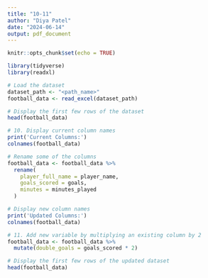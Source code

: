 ```yaml
---
title: "10-11"
author: "Diya Patel"
date: "2024-06-14"
output: pdf_document
---
```


```r
knitr::opts_chunk$set(echo = TRUE)

library(tidyverse)
library(readxl)
```

``` r
# Load the dataset
dataset_path <- "<path_name>"
football_data <- read_excel(dataset_path)

# Display the first few rows of the dataset
head(football_data)
```

``` r
# 10. Display current column names
print('Current Columns:')
colnames(football_data)

# Rename some of the columns
football_data <- football_data %>%
  rename(
    player_full_name = player_name,
    goals_scored = goals,
    minutes = minutes_played
  )

# Display new column names
print('Updated Columns:')
colnames(football_data)
```

``` r
# 11. Add new variable by multiplying an existing column by 2
football_data <- football_data %>%
  mutate(double_goals = goals_scored * 2)

# Display the first few rows of the updated dataset
head(football_data)
```
